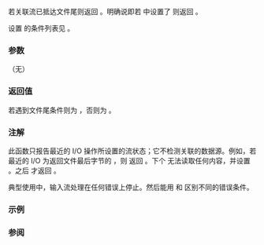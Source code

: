 {{cpp/io/basic_ios/title | eof}}
{{cpp/io/basic_ios/navbar}}
{{dcl begin}}
{{dcl | 1=
bool eof() const;
}}
{{dcl end}}

若关联流已抵达文件尾则返回 {{c|true}}。明确说即若 {{lc|rdstate()}} 中设置了 {{tt|eofbit}} 则返回 {{c|true}}。

设置 {{tt|eofbit}} 的条件列表见 {{l2tt|cpp/io/ios_base/iostate}}。

===参数===
（无）

===返回值===
若遇到文件尾条件则为 {{c|true}}，否则为 {{c|false}}。

===注解===
此函数只报告最近的 I/O 操作所设置的流状态；它不检测关联的数据源。例如，若最近的 I/O 为返回文件最后字节的 {{ltt|cpp/io/basic_istream/get|get()}}，则 {{tt|eof()}} 返回 {{c|false}}。下个 {{tt|get()}} 无法读取任何内容，并设置 {{tt|eofbit}}。之后 {{tt|eof()}} 才返回 {{c|true}}。

典型使用中，输入流处理在任何错误上停止。然后能用 {{tt|eof()}} 和 {{lc|fail()}} 区别不同的错误条件。

===示例===
{{example template|cpp/io/basic_ios/example1}}

===参阅===
{{cpp/io/basic ios/iostate accessors}}
{{dsc begin}}
{{dsc inc | cpp/io/c/dsc feof}}
{{dsc end}}

{{langlinks|de|en|es|fr|it|ja|pt|ru}}
